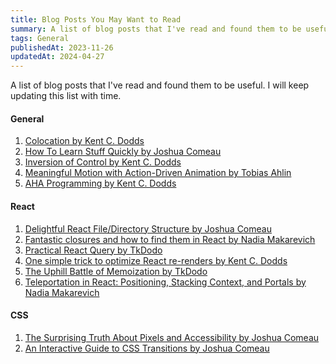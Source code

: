 ```yaml
---
title: Blog Posts You May Want to Read
summary: A list of blog posts that I've read and found them to be useful.
tags: General
publishedAt: 2023-11-26
updatedAt: 2024-04-27
---
```


A list of blog posts that I've read and found them to be useful. I will keep updating this list with time.

#### General

1. [Colocation by Kent C. Dodds](https://kentcdodds.com/blog/colocation)
1. [How To Learn Stuff Quickly by Joshua Comeau](https://www.joshwcomeau.com/blog/how-to-learn-stuff-quickly/)
1. [Inversion of Control by Kent C. Dodds](https://kentcdodds.com/blog/inversion-of-control)
1. [Meaningful Motion with Action-Driven Animation by Tobias Ahlin](https://tobiasahlin.com/blog/meaningful-motion-w-action-driven-animation/)
1. [AHA Programming by Kent C. Dodds](https://kentcdodds.com/blog/aha-programming)

#### React

1. [Delightful React File/Directory Structure by Joshua Comeau](https://www.joshwcomeau.com/react/file-structure/)
1. [Fantastic closures and how to find them in React by Nadia Makarevich](https://www.developerway.com/posts/fantastic-closures)
1. [Practical React Query by TkDodo](https://tkdodo.eu/blog/practical-react-query)
1. [One simple trick to optimize React re-renders by Kent C. Dodds](https://kentcdodds.com/blog/optimize-react-re-renders)
1. [The Uphill Battle of Memoization by TkDodo](https://tkdodo.eu/blog/the-uphill-battle-of-memoization)
1. [Teleportation in React: Positioning, Stacking Context, and Portals by Nadia Makarevich](https://www.developerway.com/posts/positioning-and-portals-in-react)

#### CSS

1. [The Surprising Truth About Pixels and Accessibility by Joshua Comeau](https://www.joshwcomeau.com/css/surprising-truth-about-pixels-and-accessibility)
1. [An Interactive Guide to CSS Transitions by Joshua Comeau](https://www.joshwcomeau.com/animation/css-transitions/)
